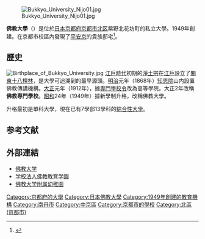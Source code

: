 {{大学 (日本)| 大学名=佛教大学
| ふりがな=ぶっきょうだいがく
| 英称=Bukkyo University
| 画像=Bukkyo University140524NI1.JPG
| 画像説明=紫野校區
| 大学設置年=1949年
| 創立年=1912年
| 学校種別=私立
| 設置者=[[學校法人佛教教育學園|學校法人佛教教育學園]]
| 国=日本
| 本部所在地=[[京都府|京都府]][[京都市|京都市]][[北区_(京都市)|北区]]紫野北花坊町96
| キャンパス=紫野 - 京都市北区<br/>二条 - 京都市[[中京区|中京区]]<br/>園部 - 京都府[[南丹市|南丹市]]
| 学部= 佛教学部<br/>文學部<br/>歷史學部<br/>教育學部<br/>社会學部<br/>社会福祉學部<br/>保健医療技術學部
| 研究科=文學研究科<br/>教育學研究科<br/>社会學研究科<br/>社会福祉學研究科
| 大学の略称=
| ウェブサイト=http://www.bukkyo-u.ac.jp/
}}

[[File:Bukkyo_University_Nijo01.jpg|thumb]]

'''佛教大學'''（{{jpn|j=佛教大学|hg=ぶっきょうだいがく|rm=Bukkyō Daigaku}}）是位於[[日本|日本]][[京都府|京都府]][[京都市|京都市]][[北區_(京都市)|北区]]紫野北花坊町的私立大學。1949年創建。在京都市校區內發現了[[平安京|平安京]]的貴族邸宅<ref>{{Cite web|url=http://subwww.bukkyo-u.ac.jp/view/dsc_tpc.php?id=4735&place=top|title=二条西キャンパス建設予定地で平安貴族の邸宅跡を特定する墨書等が出土|accessdate=2011年12月12日|deadurl=yes|archiveurl=https://web.archive.org/web/20120111110915/http://subwww.bukkyo-u.ac.jp/view/dsc_tpc.php?id=4735&place=top|archivedate=2012年1月11日}}</ref>。

==歷史==

[[File:Birthplace_of_Bukkyo_University.jpg|thumb]]
[[江戶時代|江戶時代]]初期的[[淨土宗|淨土宗]]在[[江戶|江戶]]設立了[[關東十八檀林|關東十八檀林]]，是大學可追溯到的最早源頭。[[明治|明治]]元年（1868年）[[知恩院|知恩院]]山内設置佛教傳講機構。[[大正|大正]]元年（1912年），據[[専門學校令|専門學校令]]改為高等學院。大正2年改稱'''佛教専門學校'''。[[昭和|昭和]]24年（1949年）據新學制升格，改稱佛教大學。

升格最初是單科大學，現在已有7學部13學科的[[綜合性大學|綜合性大學]]。

== 参考文献 ==
{{reflist}}

== 外部連結 ==

* [http://www.bukkyo-u.ac.jp/ 佛教大学] {{Wayback|url=http://www.bukkyo-u.ac.jp/ |date=20201118053010 }}
* [http://www.efbes.ac.jp/ 学校法人佛教教育学園] {{Wayback|url=http://www.efbes.ac.jp/ |date=20201006085201 }}
* [http://www.bukkyo-u.ac.jp/kindergarten/ 佛教大学附属幼稚園] {{Wayback|url=http://www.bukkyo-u.ac.jp/kindergarten/ |date=20200926202829 }}

{{京都·宗教系大學院聯合}}
{{coord|35|2|36|N|135|44|13.9|E|region:JP_type:edu|display=title}}

[[Category:京都府的大學|Category:京都府的大學]]
[[Category:日本佛教大學|Category:日本佛教大學]]
[[Category:1949年創建的教育機構|Category:1949年創建的教育機構]]
[[Category:南丹市|Category:南丹市]]
[[Category:中京區|Category:中京區]]
[[Category:京都市的學校|Category:京都市的學校]]
[[Category:北區_(京都市)|Category:北區 (京都市)]]